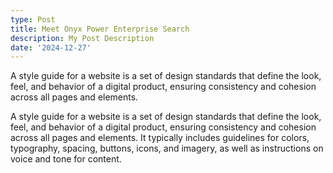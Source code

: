 ```yaml
---
type: Post
title: Meet Onyx Power Enterprise Search
description: My Post Description
date: '2024-12-27'
---
```

A style guide for a website is a set of design standards that define the look, feel, and behavior of a digital product, ensuring consistency and cohesion across all pages and elements.

A style guide for a website is a set of design standards that define the look, feel, and behavior of a digital product, ensuring consistency and cohesion across all pages and elements. It typically includes guidelines for colors, typography, spacing, buttons, icons, and imagery, as well as instructions on voice and tone for content.